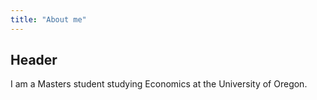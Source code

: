 ```yaml
---
title: "About me"
---
```


## Header

I am a Masters student studying Economics at the University of Oregon.